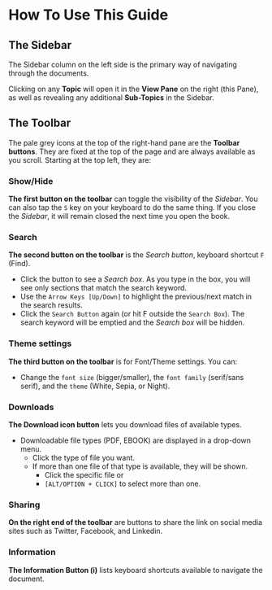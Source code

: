 # How To Use This Guide

## The Sidebar
The Sidebar column on the left side is the primary way of navigating through the documents. 

Clicking on any **Topic** will open it in the **View Pane** on the right (this Pane), as well as revealing any additional **Sub-Topics** in the Sidebar.

## The Toolbar
The pale grey icons at the top of the right-hand pane are the **Toolbar buttons**. They are fixed at the top of the page and are always available as you scroll. Starting at the top left, they are:

### Show/Hide
**The first button on the toolbar** can toggle the visibility of the _Sidebar_. You can also tap the `S` key on your keyboard to do the same thing. If you close the _Sidebar_, it will remain closed the next time you open the book.

### Search
**The second button on the toolbar** is the _Search button_, keyboard shortcut `F` (Find). 

* Click the button to see a *Search box*. As you type in the box, you will see only sections that match the search keyword. 
* Use the `Arrow Keys [Up/Down]` to highlight the previous/next match in the search results. 
* Click the `Search Button` again (or hit F outside the `Search Box`). The search keyword will be emptied and the _Search box_ will be hidden.

### Theme settings
**The third button on the toolbar** is for Font/Theme settings. You can:

* Change the `font size` (bigger/smaller), the `font family` (serif/sans serif), and the `theme` (White, Sepia, or Night). 

### Downloads
**The Download icon button** lets you download files of available types.

* Downloadable file types (PDF, EBOOK) are displayed in a drop-down menu.
  * Click the type of file you want.
  * If more than one file of that type is available, they will be shown.
    * Click the specific file or
    * `[ALT/OPTION + CLICK]` to select more than one.

### Sharing
**On the right end of the toolbar** are buttons to share the link on social media sites such as Twitter, Facebook, and Linkedin.

### Information
**The Information Button (i)** lists keyboard shortcuts available to navigate the document. 


